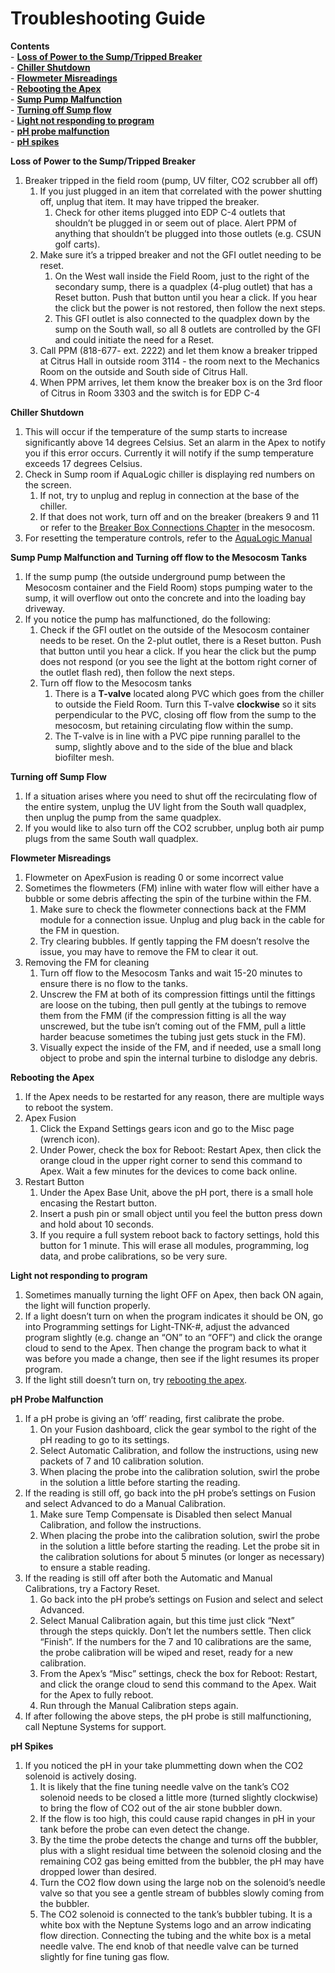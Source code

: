 # Troubleshooting Guide

**Contents**  
- [**Loss of Power to the Sump/Tripped Breaker**](#Tripped_Breaker)  
- [**Chiller Shutdown**](#Chiller_Off)        
- [**Flowmeter Misreadings**](#Flowmeter_Misreadings)  
- [**Rebooting the Apex**](#Reboot_Apex)  
- [**Sump Pump Malfunction**](#Sump_Pump_Malfunction)  
- [**Turning off Sump flow**](#Turn_off_Sump_Flow)  
- [**Light not responding to program**](#Light_OFF)  
- [**pH probe malfunction**](#pH_Probe_Malfunction)  
- [**pH spikes**](#pH_spikes)  

<a name="Tripped_Breaker"></a> **Loss of Power to the Sump/Tripped Breaker**  

1. Breaker tripped in the field room (pump, UV filter, CO2 scrubber all off)
    1. If you just plugged in an item that correlated with the power shutting off, unplug that item. It may have tripped the breaker.
        1. Check for other items plugged into EDP C-4 outlets that shouldn't be plugged in or seem out of place.  Alert PPM of anything that shouldn't be plugged into those outlets (e.g. CSUN golf carts).
    1. Make sure it's a tripped breaker and not the GFI outlet needing to be reset.
        1. On the West wall inside the Field Room, just to the right of the secondary sump, there is a quadplex (4-plug outlet) that has a Reset button.  Push that button until you hear a click.  If you hear the click but the power is not restored, then follow the next steps.
        1. This GFI outlet is also connected to the quadplex down by the sump on the South wall, so all 8 outlets are controlled by the GFI and could initiate the need for a Reset.
    1. Call PPM (818-677- ext. 2222) and let them know a breaker tripped at Citrus Hall in outside room 3114 - the room next to the Mechanics Room on the outside and South side of Citrus Hall.
    1. When PPM arrives, let them know the breaker box is on the 3rd floor of Citrus in Room 3303 and the switch is for EDP C-4

<a name="Chiller_Off"></a> **Chiller Shutdown**  

1. This will occur if the temperature of the sump starts to increase significantly above 14 degrees Celsius. Set an alarm in the Apex to notify you if this error occurs. Currently it will notify if the sump temperature exceeds 17 degrees Celsius.
1. Check in Sump room if AquaLogic chiller is displaying red numbers on the screen.
    1. If not, try to unplug and replug in connection at the base of the chiller.
    1. If that does not work, turn off and on the breaker (breakers 9 and 11 or refer to the [Breaker Box Connections Chapter](13-breaker_box_connections.md) in the mesocosm. 
1. For resetting the temperature controls, refer to the [AquaLogic Manual](Manuals/AquaLogic_Chiller.pdf)
    
<a name="Sump_Pump_Malfunction"></a> **Sump Pump Malfunction and Turning off flow to the Mesocosm Tanks**  

1. If the sump pump (the outside underground pump between the Mesocosm container and the Field Room) stops pumping water to the sump, it will overflow out onto the concrete and into the loading bay driveway.
1. If you notice the pump has malfunctioned, do the following:
    1. Check if the GFI outlet on the outside of the Mesocosm container needs to be reset. On the 2-plut outlet, there is a Reset button.  Push that button until you hear a click.  If you hear the click but the pump does not respond (or you see the light at the bottom right corner of the outlet flash red), then follow the next steps.
    1. Turn off flow to the Mesocosm tanks
        1. There is a **T-valve** located along PVC which goes from the chiller to outside the Field Room.  Turn this T-valve **clockwise** so it sits perpendicular to the PVC, closing off flow from the sump to the mesocosm, but retaining circulating flow within the sump.
        1. The T-valve is in line with a PVC pipe running parallel to the sump, slightly above and to the side of the blue and black biofilter mesh.

<a name="Turn_off_Sump_Flow"></a> **Turning off Sump Flow**  

1. If a situation arises where you need to shut off the recirculating flow of the entire system, unplug the UV light from the South wall quadplex, then unplug the pump from the same quadplex.
1. If you would like to also turn off the CO2 scrubber, unplug both air pump plugs from the same South wall quadplex.

<a name="Flowmeter_Misreadings"></a> **Flowmeter Misreadings**  

1. Flowmeter on ApexFusion is reading 0 or some incorrect value
1. Sometimes the flowmeters (FM) inline with water flow will either have a bubble or some debris affecting the spin of the turbine within the FM. 
    1. Make sure to check the flowmeter connections back at the FMM module for a connection issue.  Unplug and plug back in the cable for the FM in question.
    1. Try clearing bubbles. If gently tapping the FM doesn't resolve the issue, you may have to remove the FM to clear it out.
1. Removing the FM for cleaning
    1. Turn off flow to the Mesocosm Tanks and wait 15-20 minutes to ensure there is no flow to the tanks.
    1. Unscrew the FM at both of its compression fittings until the fittings are loose on the tubing, then pull gently at the tubings to remove them from the FMM (if the compression fitting is all the way unscrewed, but the tube isn't coming out of the FMM, pull a little harder beacuse sometimes the tubing just gets stuck in the FM).
    1. Visually expect the inside of the FM, and if needed, use a small long object to probe and spin the internal turbine to dislodge any debris.

<a name="Reboot_Apex"></a> **Rebooting the Apex**  

1. If the Apex needs to be restarted for any reason, there are multiple ways to reboot the system.
1. Apex Fusion
    1. Click the Expand Settings gears icon and go to the Misc page (wrench icon).
    1. Under Power, check the box for Reboot: Restart Apex, then click the orange cloud in the upper right corner to send this command to Apex.  Wait a few minutes for the devices to come back online.
1. Restart Button
    1. Under the Apex Base Unit, above the pH port, there is a small hole encasing the Restart button.
    1. Insert a push pin or small object until you feel the button press down and hold about 10 seconds.
    1. If you require a full system reboot back to factory settings, hold this button for 1 minute.  This will erase all modules, programming, log data, and probe calibrations, so be very sure.

<a name="Light_Off"></a> **Light not responding to program**  

1. Sometimes manually turning the light OFF on Apex, then back ON again, the light will function properly.
1. If a light doesn't turn on when the program indicates it should be ON, go into Programming settings for Light-TNK-#, adjust the advanced program slightly (e.g. change an "ON" to an "OFF") and click the orange cloud to send to the Apex.  Then change the program back to what it was before you made a change, then see if the light resumes its proper program.
1. If the light still doesn't turn on, try [rebooting the apex](#Reboot_Apex).

<a name="pH_Probe_Malfunction"></a> **pH Probe Malfunction**  

1. If a pH probe is giving an 'off' reading, first calibrate the probe.
    1. On your Fusion dashboard, click the gear symbol to the right of the pH reading to go to its settings.
    1. Select Automatic Calibration, and follow the instructions, using new packets of 7 and 10 calibration solution.
    1. When placing the probe into the calibration solution, swirl the probe in the solution a little before starting the reading.
1. If the reading is still off, go back into the pH probe's settings on Fusion and select Advanced to do a Manual Calibration.
    1. Make sure Temp Compensate is Disabled then select Manual Calibration, and follow the instructions.
    1. When placing the probe into the calibration solution, swirl the probe in the solution a little before starting the reading.  Let the probe sit in the calibration solutions for about 5 minutes (or longer as necessary) to ensure a stable reading.
1. If the reading is still off after both the Automatic and Manual Calibrations, try a Factory Reset.
    1. Go back into the pH probe's settings on Fusion and select and select Advanced.
    1. Select Manual Calibration again, but this time just click "Next" through the steps quickly. Don't let the numbers settle. Then click "Finish".  If the numbers for the 7 and 10 calibrations are the same, the probe calibration will be wiped and reset, ready for a new calibration.
    1. From the Apex's "Misc" settings, check the box for Reboot: Restart, and click the orange cloud to send this command to the Apex.  Wait for the Apex to fully reboot.
    1. Run through the Manual Calibration steps again.
1. If after following the above steps, the pH probe is still malfunctioning, call Neptune Systems for support.

<a name="pH_spikes"></a> **pH Spikes**  

1. If you noticed the pH in your take plummetting down when the CO2 solenoid is actively dosing.
    1. It is likely that the fine tuning needle valve on the tank's CO2 solenoid needs to be closed a little more (turned slightly clockwise) to bring the flow of CO2 out of the air stone bubbler down.
    1. If the flow is too high, this could cause rapid changes in pH in your tank before the probe can even detect the change.
    1. By the time the probe detects the change and turns off the bubbler, plus with a slight residual time between the solenoid closing and the remaining CO2 gas being emitted from the bubbler, the pH may have dropped lower than desired. 
    1. Turn the CO2 flow down using the large nob on the solenoid's needle valve so that you see a gentle stream of bubbles slowly coming from the bubbler.
    1. The CO2 solenoid is connected to the tank's bubbler tubing.  It is a white box with the Neptune Systems logo and an arrow indicating flow direction.  Connecting the tubing and the white box is a metal needle valve.  The end knob of that needle valve can be turned slightly for fine tuning gas flow.